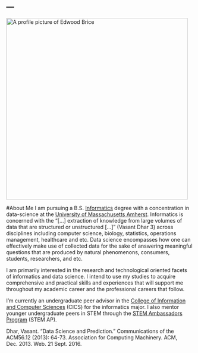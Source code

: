 ---
---
<link rel="stylesheet" href="edwoodbrice_styles" type="text/css">
<img src="images/edwood_profilepic.png" alt="A profile picture of Edwood Brice" width="488" height="488" class = "center">

#About Me 
I am pursuing a B.S. [Informatics](https://www.cics.umass.edu/informatics) degree with a concentration in data-science at the [University of Massachusetts Amherst](https://www.umass.edu). Informatics is concerned with the “[...] extraction of knowledge from large volumes of data that are structured or unstructured [...]” (Vasant Dhar 3) across disciplines including computer science, biology, statistics, operations management, healthcare and etc. Data science encompasses how one can effectively make use of collected data for the sake of answering meaningful questions that are produced by natural phenomenons, consumers, students, researchers, and etc. 

I am primarily interested in the research and technological oriented facets of informatics and data science. I intend to use my studies to acquire comprehensive and practical skills and experiences that will support me throughout my academic career and the professional careers that follow.

I'm currently an undergraduate peer advisor in the [College of Information and Computer Sciences](https://www.cics.umass.edu/) (CICS) for the informatics major. I also mentor younger undergraduate peers in STEM through the [STEM Ambassadors Program](https://www.stemapumass.org/) (STEM AP). 

Dhar, Vasant. "Data Science and Prediction." Communications of the ACM56.12 (2013): 64-73. Association for Computing Machinery. ACM, Dec. 2013. Web. 21 Sept. 2016.
